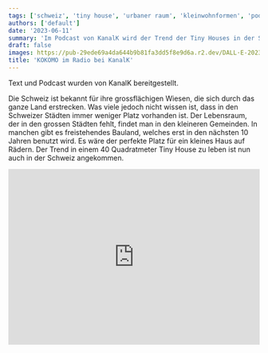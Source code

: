 ```yaml
---
tags: ['schweiz', 'tiny house', 'urbaner raum', 'kleinwohnformen', 'podcast']
authors: ['default']
date: '2023-06-11'
summary: 'Im Podcast von KanalK wird der Trend der Tiny Houses in der Schweiz erörtert, ob sie als Lösung für Platzprobleme dienen könnten.'
draft: false
images: https://pub-29ede69a4da644b9b81fa3dd5f8e9d6a.r2.dev/DALL·E-2023-06-11-11.32.26-ein-tiny-house-mit-radio-im-weltall-1.webp
title: 'KOKOMO im Radio bei KanalK'
---
```


Text und Podcast wurden von KanalK bereitgestellt.

Die Schweiz ist bekannt für ihre grossflächigen Wiesen, die sich durch das
ganze Land erstrecken. Was viele jedoch nicht wissen ist, dass in den
Schweizer Städten immer weniger Platz vorhanden ist. Der Lebensraum, der in
den grossen Städten fehlt, findet man in den kleineren Gemeinden. In manchen
gibt es freistehendes Bauland, welches erst in den nächsten 10 Jahren benutzt
wird. Es wäre der perfekte Platz für ein kleines Haus auf Rädern. Der Trend in
einem 40 Quadratmeter Tiny House zu leben ist nun auch in der Schweiz
angekommen.

<iframe
  style={{ borderRadius: '12px' }}
  src="https://open.spotify.com/embed/episode/4YMHoeJIKjolfqvXjBPzAC?utm_source=generator"
  width="100%"
  height="352"
  frameBorder="0"
  allowFullScreen
  allow="autoplay; clipboard-write; encrypted-media; fullscreen; picture-in-picture"
  loading="lazy"
/>

In diesem Podcast werden die Tiny Houses genauer unter die Lupe genommen. Sind
sie eine Lösung für die Platzprobleme in der Schweiz? Wir haben mit [Michi Mauch](https://www.kokomo.house/) gesprochen, der selbst in einem Tiny House
lebt, und mit Tobias Hostettler vom [Verein Kleinwohnformen Schweiz](https://kleinwohnformen.ch/).

Sendung vom 11.05.2023

Moderation und Redaktion: [Delia Bertacchini](https://kanalk.ch/podcast/podcast-zum-monatsthema/20230511)
